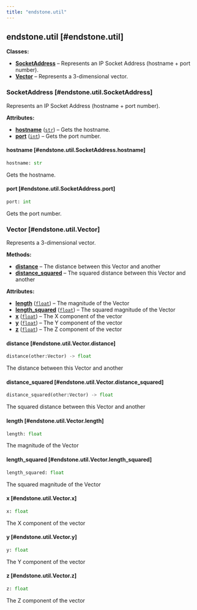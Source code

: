 ```yaml
---
title: "endstone.util"
---
```


## endstone.util [#endstone.util]

**Classes:**

- [**SocketAddress**](#endstone.util.SocketAddress) – Represents an IP Socket Address (hostname + port number).
- [**Vector**](#endstone.util.Vector) – Represents a 3-dimensional vector.

### SocketAddress [#endstone.util.SocketAddress]

<div className="pl-[2em] mt-[1.25em]">

Represents an IP Socket Address (hostname + port number).

**Attributes:**

- [**hostname**](#endstone.util.SocketAddress.hostname) (<code>[str](#str)</code>) – Gets the hostname.
- [**port**](#endstone.util.SocketAddress.port) (<code>[int](#int)</code>) – Gets the port number.

#### hostname [#endstone.util.SocketAddress.hostname]

```python
hostname: str
```

Gets the hostname.

#### port [#endstone.util.SocketAddress.port]

```python
port: int
```

Gets the port number.

</div>

### Vector [#endstone.util.Vector]

<div className="pl-[2em] mt-[1.25em]">

Represents a 3-dimensional vector.

**Methods:**

- [**distance**](#endstone.util.Vector.distance) – The distance between this Vector and another
- [**distance_squared**](#endstone.util.Vector.distance_squared) – The squared distance between this Vector and another

**Attributes:**

- [**length**](#endstone.util.Vector.length) (<code>[float](#float)</code>) – The magnitude of the Vector
- [**length_squared**](#endstone.util.Vector.length_squared) (<code>[float](#float)</code>) – The squared magnitude of the Vector
- [**x**](#endstone.util.Vector.x) (<code>[float](#float)</code>) – The X component of the vector
- [**y**](#endstone.util.Vector.y) (<code>[float](#float)</code>) – The Y component of the vector
- [**z**](#endstone.util.Vector.z) (<code>[float](#float)</code>) – The Z component of the vector

#### distance [#endstone.util.Vector.distance]

```python
distance(other:Vector) -> float
```

The distance between this Vector and another

#### distance_squared [#endstone.util.Vector.distance_squared]

```python
distance_squared(other:Vector) -> float
```

The squared distance between this Vector and another

#### length [#endstone.util.Vector.length]

```python
length: float
```

The magnitude of the Vector

#### length_squared [#endstone.util.Vector.length_squared]

```python
length_squared: float
```

The squared magnitude of the Vector

#### x [#endstone.util.Vector.x]

```python
x: float
```

The X component of the vector

#### y [#endstone.util.Vector.y]

```python
y: float
```

The Y component of the vector

#### z [#endstone.util.Vector.z]

```python
z: float
```

The Z component of the vector

</div>
